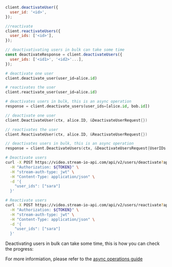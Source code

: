 
<Tabs groupId="examples">
<TabItem value="js" label="JavaScript">

```js
client.deactivateUser({
  user_id: '<id>',
});

//reactivate
client.reactivateUsers({
  user_ids: ['<id>'],
});

// deactivativating users in bulk can take some time
const deactivateResponse = client.deactivateUsers({
  user_ids: ['<id1>', '<id2>'...],
});
```

</TabItem>
<TabItem value="py" label="Python">

```py
# deactivate one user
client.deactivate_user(user_id=alice.id)

# reactivates the user
client.reactivate_user(user_id=alice.id)

# deactivates users in bulk, this is an async operation
response = client.deactivate_users(user_ids=[alice.id, bob.id])
```

</TabItem>

<TabItem value="go" label="Golang">

```go
// deactivate one user
client.DeactivateUser(ctx, alice.ID, &DeactivateUserRequest{})

// reactivates the user
client.ReactivateUser(ctx, alice.ID, &ReactivateUserRequest{})

// deactivates users in bulk, this is an async operation
response = client.DeactivateUsers(ctx, &DeactivateUsersRequest{UserIDs: []string{alice.ID, bob.ID}})
```

</TabItem>

<TabItem value="curl" label="cURL">

```bash
# Deactivate users
curl -X POST https://video.stream-io-api.com/api/v2/users/deactivate?api_key=${API_KEY} \
  -H "Authorization: ${TOKEN}" \
  -H "stream-auth-type: jwt" \
  -H "Content-Type: application/json" \
  -d '{
    "user_ids": ["sara"]
  }'

# Reactivate users
curl -X POST https://video.stream-io-api.com/api/v2/users/reactivate?api_key=${API_KEY} \
  -H "Authorization: ${TOKEN}" \
  -H "stream-auth-type: jwt" \
  -H "Content-Type: application/json" \
  -d '{
    "user_ids": ["sara"]
  }'
```

</TabItem>
</Tabs>

Deactivating users in bulk can take some time, this is how you can check the progress:

<AsyncTasks />

For more informiation, please refer to the [async operations guide](/api/misc/async)
